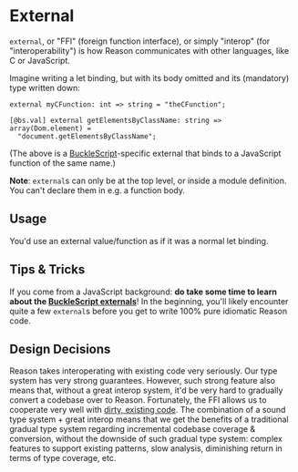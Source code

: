 
# External

`external`, or "FFI" (foreign function interface), or simply "interop" (for "interoperability") is how Reason communicates with other languages, like C or JavaScript.

Imagine writing a let binding, but with its body omitted and its (mandatory) type written down:

```reason
external myCFunction: int => string = "theCFunction";
```

```reason
[@bs.val] external getElementsByClassName: string => array(Dom.element) =
  "document.getElementsByClassName";
```

(The above is a [BuckleScript](https://bucklescript.github.io/docs/en/intro-to-external.html)-specific external that binds to a JavaScript function of the same name.)

**Note**: `external`s can only be at the top level, or inside a module definition. You can't declare them in e.g. a function body.

## Usage

You'd use an external value/function as if it was a normal let binding.

## Tips & Tricks

If you come from a JavaScript background: **do take some time to learn about the [BuckleScript externals](https://bucklescript.github.io/docs/en/intro-to-external.html)**! In the beginning, you'll likely encounter quite a few `external`s before you get to write 100% pure idiomatic Reason code.

## Design Decisions

Reason takes interoperating with existing code very seriously. Our type system has very strong guarantees. However, such strong feature also means that, without a great interop system, it'd be very hard to gradually convert a codebase over to Reason. Fortunately, the FFI allows us to cooperate very well with [dirty, existing code](converting-from-js.md). The combination of a sound type system + great interop means that we get the benefits of a traditional gradual type system regarding incremental codebase coverage & conversion, without the downside of such gradual type system: complex features to support existing patterns, slow analysis, diminishing return in terms of type coverage, etc.
